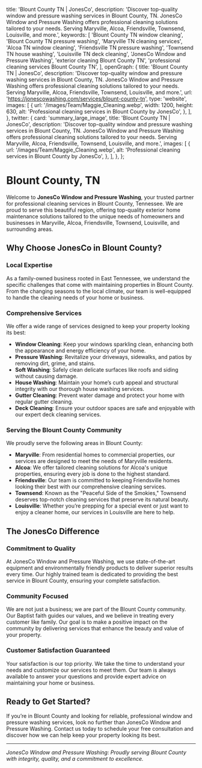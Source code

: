 
  title: 'Blount County TN | JonesCo',
  description:
    'Discover top-quality window and pressure washing services in Blount County, TN. JonesCo Window and Pressure Washing offers professional cleaning solutions tailored to your needs. Serving Maryville, Alcoa, Friendsville, Townsend, Louisville, and more.',
  keywords: [
    'Blount County TN window cleaning',
    'Blount County TN pressure washing',
    'Maryville TN cleaning services',
    'Alcoa TN window cleaning',
    'Friendsville TN pressure washing',
    'Townsend TN house washing',
    'Louisville TN deck cleaning',
    'JonesCo Window and Pressure Washing',
    'exterior cleaning Blount County TN',
    'professional cleaning services Blount County TN',
  ],
  openGraph: {
    title: 'Blount County TN | JonesCo',
    description:
      'Discover top-quality window and pressure washing services in Blount County, TN. JonesCo Window and Pressure Washing offers professional cleaning solutions tailored to your needs. Serving Maryville, Alcoa, Friendsville, Townsend, Louisville, and more.',
    url: 'https://jonescowashing.com/services/blount-county-tn',
    type: 'website',
    images: [
      {
        url: '/images/Team/Maggie_Cleaning.webp',
        width: 1200,
        height: 630,
        alt: 'Professional cleaning services in Blount County by JonesCo',
      },
    ],
  },
  twitter: {
    card: 'summary_large_image',
    title: 'Blount County TN | JonesCo',
    description:
      'Discover top-quality window and pressure washing services in Blount County, TN. JonesCo Window and Pressure Washing offers professional cleaning solutions tailored to your needs. Serving Maryville, Alcoa, Friendsville, Townsend, Louisville, and more.',
    images: [
      {
        url: '/images/Team/Maggie_Cleaning.webp',
        alt: 'Professional cleaning services in Blount County by JonesCo',
      },
    ],
  },
};

# Blount County, TN

Welcome to **JonesCo Window and Pressure Washing**, your trusted partner for professional cleaning services in Blount County, Tennessee. We are proud to serve this beautiful region, offering top-quality exterior home maintenance solutions tailored to the unique needs of homeowners and businesses in Maryville, Alcoa, Friendsville, Townsend, Louisville, and surrounding areas.

## Why Choose JonesCo in Blount County?

### Local Expertise
As a family-owned business rooted in East Tennessee, we understand the specific challenges that come with maintaining properties in Blount County. From the changing seasons to the local climate, our team is well-equipped to handle the cleaning needs of your home or business.

### Comprehensive Services
We offer a wide range of services designed to keep your property looking its best:

- **Window Cleaning**: Keep your windows sparkling clean, enhancing both the appearance and energy efficiency of your home.
- **Pressure Washing**: Revitalize your driveways, sidewalks, and patios by removing dirt, grime, and stains.
- **Soft Washing**: Safely clean delicate surfaces like roofs and siding without causing damage.
- **House Washing**: Maintain your home’s curb appeal and structural integrity with our thorough house washing services.
- **Gutter Cleaning**: Prevent water damage and protect your home with regular gutter cleaning.
- **Deck Cleaning**: Ensure your outdoor spaces are safe and enjoyable with our expert deck cleaning services.

### Serving the Blount County Community

We proudly serve the following areas in Blount County:

- **Maryville**: From residential homes to commercial properties, our services are designed to meet the needs of Maryville residents.
- **Alcoa**: We offer tailored cleaning solutions for Alcoa's unique properties, ensuring every job is done to the highest standard.
- **Friendsville**: Our team is committed to keeping Friendsville homes looking their best with our comprehensive cleaning services.
- **Townsend**: Known as the "Peaceful Side of the Smokies," Townsend deserves top-notch cleaning services that preserve its natural beauty.
- **Louisville**: Whether you’re prepping for a special event or just want to enjoy a cleaner home, our services in Louisville are here to help.

## The JonesCo Difference

### Commitment to Quality
At JonesCo Window and Pressure Washing, we use state-of-the-art equipment and environmentally friendly products to deliver superior results every time. Our highly trained team is dedicated to providing the best service in Blount County, ensuring your complete satisfaction.

### Community Focused
We are not just a business; we are part of the Blount County community. Our Baptist faith guides our values, and we believe in treating every customer like family. Our goal is to make a positive impact on the community by delivering services that enhance the beauty and value of your property.

### Customer Satisfaction Guaranteed
Your satisfaction is our top priority. We take the time to understand your needs and customize our services to meet them. Our team is always available to answer your questions and provide expert advice on maintaining your home or business.

## Ready to Get Started?

If you’re in Blount County and looking for reliable, professional window and pressure washing services, look no further than JonesCo Window and Pressure Washing. Contact us today to schedule your free consultation and discover how we can help keep your property looking its best.

---

*JonesCo Window and Pressure Washing: Proudly serving Blount County with integrity, quality, and a commitment to excellence.*
